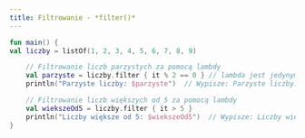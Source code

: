 ```yaml
---
title: Filtrowanie - *filter()*
---
```


```kotlin
fun main() {
val liczby = listOf(1, 2, 3, 4, 5, 6, 7, 8, 9)

    // Filtrowanie liczb parzystych za pomocą lambdy
    val parzyste = liczby.filter { it % 2 == 0 } // lambda jest jedynym parametrem, więc pomijamy nawiasy zwykłe ()
    println("Parzyste liczby: $parzyste")  // Wypisze: Parzyste liczby: [2, 4, 6, 8]

    // Filtrowanie liczb większych od 5 za pomocą lambdy
    val wiekszeOd5 = liczby.filter { it > 5 }
    println("Liczby większe od 5: $wiekszeOd5")  // Wypisze: Liczby większe od 5: [6, 7, 8, 9]
}

```


